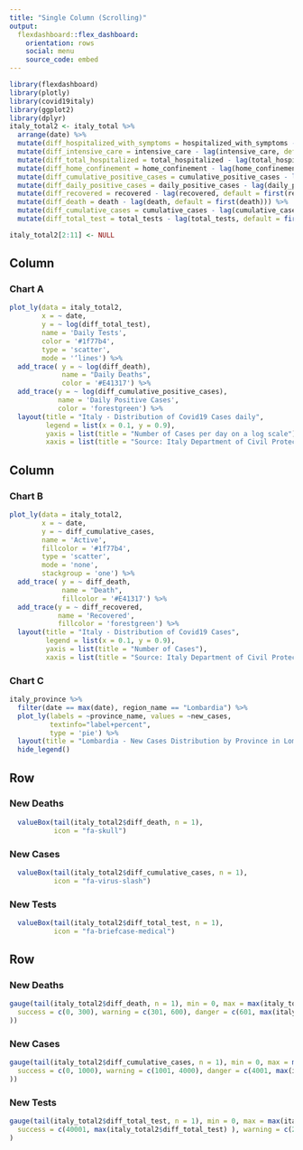 ```yaml
---
title: "Single Column (Scrolling)"
output: 
  flexdashboard::flex_dashboard:
    orientation: rows
    social: menu
    source_code: embed
---
```


```r
library(flexdashboard)
library(plotly)
library(covid19italy)
library(ggplot2)
library(dplyr)
italy_total2 <- italy_total %>%
  arrange(date) %>%
  mutate(diff_hospitalized_with_symptoms = hospitalized_with_symptoms - lag(hospitalized_with_symptoms, default = first(hospitalized_with_symptoms))) %>%
  mutate(diff_intensive_care = intensive_care - lag(intensive_care, default = first(intensive_care))) %>%
  mutate(diff_total_hospitalized = total_hospitalized - lag(total_hospitalized, default = first(total_hospitalized))) %>%
  mutate(diff_home_confinement = home_confinement - lag(home_confinement, default = first(home_confinement))) %>%
  mutate(diff_cumulative_positive_cases = cumulative_positive_cases - lag(cumulative_positive_cases, default = first(cumulative_positive_cases))) %>%
  mutate(diff_daily_positive_cases = daily_positive_cases - lag(daily_positive_cases, default = first(daily_positive_cases))) %>%
  mutate(diff_recovered = recovered - lag(recovered, default = first(recovered))) %>%
  mutate(diff_death = death - lag(death, default = first(death))) %>%
  mutate(diff_cumulative_cases = cumulative_cases - lag(cumulative_cases, default = first(cumulative_cases))) %>%
  mutate(diff_total_test = total_tests - lag(total_tests, default = first(total_tests)))

italy_total2[2:11] <- NULL

```

Column {data-width=650}
-----------------------------------------------------------------------

### Chart A

```r

plot_ly(data = italy_total2,
        x = ~ date,
        y = ~ log(diff_total_test),
        name = 'Daily Tests',
        color = '#1f77b4',
        type = 'scatter',
        mode = '‘lines') %>%
  add_trace( y = ~ log(diff_death),
             name = "Daily Deaths",
             color = '#E41317') %>%
  add_trace(y = ~ log(diff_cumulative_positive_cases),
            name = 'Daily Positive Cases',
            color = 'forestgreen') %>%
  layout(title = "Italy - Distribution of Covid19 Cases daily",
         legend = list(x = 0.1, y = 0.9),
         yaxis = list(title = "Number of Cases per day on a log scale"),
         xaxis = list(title = "Source: Italy Department of Civil Protection"))
```

Column {data-width=350}
-----------------------------------------------------------------------

### Chart B

```r
plot_ly(data = italy_total2,
        x = ~ date,
        y = ~ diff_cumulative_cases,
        name = 'Active',
        fillcolor = '#1f77b4',
        type = 'scatter',
        mode = 'none',
        stackgroup = 'one') %>%
  add_trace( y = ~ diff_death,
             name = "Death",
             fillcolor = '#E41317') %>%
  add_trace(y = ~ diff_recovered,
            name = 'Recovered',
            fillcolor = 'forestgreen') %>%
  layout(title = "Italy - Distribution of Covid19 Cases",
         legend = list(x = 0.1, y = 0.9),
         yaxis = list(title = "Number of Cases"),
         xaxis = list(title = "Source: Italy Department of Civil Protection"))

```

### Chart C

```r
italy_province %>%
  filter(date == max(date), region_name == "Lombardia") %>%
  plot_ly(labels = ~province_name, values = ~new_cases,
          textinfo="label+percent",
          type = 'pie') %>%
  layout(title = "Lombardia - New Cases Distribution by Province in Lombardia") %>%
  hide_legend()
```

\newpage

Row
-----------------------------------------------------------------------

### New Deaths

```r
  valueBox(tail(italy_total2$diff_death, n = 1), 
           icon = "fa-skull")
```

### New Cases

```r
  valueBox(tail(italy_total2$diff_cumulative_cases, n = 1), 
           icon = "fa-virus-slash")
```

### New Tests

```r
  valueBox(tail(italy_total2$diff_total_test, n = 1), 
           icon = "fa-briefcase-medical")
```

Row 
-----------------------------------------------------------------------

### New Deaths

```r
gauge(tail(italy_total2$diff_death, n = 1), min = 0, max = max(italy_total2$diff_death), symbol = ' ', gaugeSectors(
  success = c(0, 300), warning = c(301, 600), danger = c(601, max(italy_total2$diff_death))
))
```

### New Cases

```r
gauge(tail(italy_total2$diff_cumulative_cases, n = 1), min = 0, max = max(italy_total2$diff_cumulative_cases), symbol = ' ', gaugeSectors(
  success = c(0, 1000), warning = c(1001, 4000), danger = c(4001, max(italy_total2$diff_cumulative_positive_cases))
))
```

### New Tests

```r
gauge(tail(italy_total2$diff_total_test, n = 1), min = 0, max = max(italy_total2$diff_total_test), symbol = ' ', gaugeSectors(
  success = c(40001, max(italy_total2$diff_total_test) ), warning = c(20001, 40000), danger = c(0, 20000))
)
```
